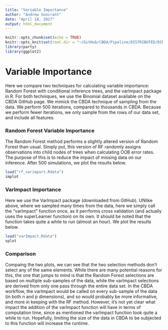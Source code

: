 ---
title: "Variable Importance"
author: "Andrew Soncrant"
date: "April 18, 2017"
output: html_document
---

```{r setup, include=FALSE}
knitr::opts_chunk$set(echo = TRUE)
knitr::opts_knit$set(root.dir = "~/GitHub/CBDA/Pipeline/DISTRIBUTED/BINOMIALdataset/TEST")
library(party)
library(ggplot2)
```
# Variable Importance
Here we compare two techniques for calculating variable importance: Random Forest with conditional inference trees, and the varImpact package in R. For both techniques, we use the Binomial dataset available on the CBDA GitHub page. We mimick the CBDA technique of sampling from the data. We perform 500 iterations, compared to thousands in CBDA. Because we perform fewer iterations, we only sample from the rows of our data set, and include all features. 


### Random Forest Variable Importance

The Random Forest method performs a slightly altered version of Random Forest than usual. Simply put, this version of RF randomly assigns observations into child nodes of trees when calculating OOB error rates. The purpose of this is to reduce the impact of missing data on our inference. After 500 simulations, we plot the results below. 

```{r, echo = F}
load("rf_varimport.Rdata")
implot
```

### VarImpact Importance

Here we use the VarImpact package (downloaded from GitHub). UNlike above, where we sampled many times from the data, here we simply call the "varImpact" function once, as it perrforms cross validation (and actually uses the superLearner function) on its own. It should be noted that the function takes quite a while to run (almost an hour). We plot the results below. 

```{r, echo = F}
load("varImpact.Rdata")
vplot
```

### Comparison
Compaing the two plots, we can see that the two selection methods don't select any of the same elements. While there are many potential reasons for this, the one that jumps to mind is that the Random Forest selections are based on multiple sub-samples of the data, while the varImpact selections are derived from only one pass through the entire data set. In the CBDA workflow, the varImpact would be called on every sub-sample of the data (in both n and p dimensions), and so would probably be more informative, and more in keeping with the RF method. However, it's not yet clear what impact the addition of the varImpact function will have in terms of computation time, since as mentioned the varImpact function took quite a while to run. Hopefully, limiting the size of the data in CBDA to be subjected to this function will increase the runtime.



